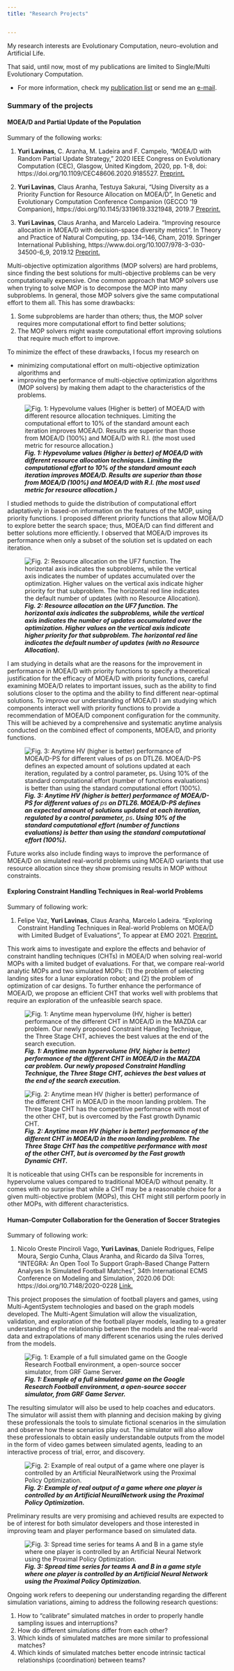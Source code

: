 ```yaml
---
title: "Research Projects"


---
```


My research interests are Evolutionary Computation, neuro-evolution and Artificial Life. 

That said, until now, most of my publications are limited to Single/Multi Evolutionary Computation.

- For more information, check my [publication list](https://yurilavinas.github.io/publications.html) or send me an [e-mail](mailto:lavinas.yuri.xp@alumni.tsukuba.ac.jp).

### Summary of the projects {.tabset .tabset-pills}


#### MOEA/D and Partial Update of the Population 

Summary of the following works:

1. **Yuri Lavinas**, C. Aranha, M. Ladeira and F. Campelo, "MOEA/D with Random Partial Update Strategy," 2020 IEEE Congress on Evolutionary Computation (CEC), Glasgow, United Kingdom, 2020, pp. 1-8, doi: https://doi.org/10.1109/CEC48606.2020.9185527. [Preprint.](https://arxiv.org/abs/2001.06980)
2. **Yuri Lavinas**, Claus Aranha, Testuya Sakurai, "Using Diversity as a Priority Function for Resource Allocation on MOEA/D", In Genetic and Evolutionary Computation Conference Companion (GECCO '19 Companion), https://doi.org/10.1145/3319619.3321948, 2019.7 [Preprint.](https://dl.acm.org/doi/pdf/10.1145/3319619.3321948)

3. **Yuri Lavinas**, Claus Aranha, and Marcelo Ladeira. "Improving resource allocation in MOEA/D with decision-space diversity metrics". In Theory and Practice of Natural Computing, pp. 134–146, Cham, 2019. Springer International Publishing, https://www.doi.org/10.1007/978-3-030-34500-6_9, 2019.12 [Preprint.](https://link.springer.com/chapter/10.1007%2F978-3-030-34500-6_9)


Multi-objective optimization algorithms (MOP solvers) are hard problems, since finding the best solutions for multi-objective problems can be very computationally expensive. One common approach that MOP solvers use when trying to solve MOP is to decompose the MOP into many subproblems. In general, those MOP solvers give the same computational effort to them all. This has some drawbacks: 

  1. Some subproblems are harder than others; thus, the MOP solver requires more computational effort to find better solutions; 
  2. The MOP solvers might waste computational effort improving solutions that require much effort to improve.

To minimize the effect of these drawbacks, I focus my research on

  - minimizing computational effort on multi-objective optimization algorithms and 
  - improving the performance of multi-objective optimization algorithms (MOP solvers) by making them adapt to the characteristics of the problems. 

![***Fig. 1: Hypevolume values (Higher is better) of MOEA/D with different resource allocation techniques. Limiting the computational effort to 10% of the standard amount each iteration improves MOEA/D. Results are superior than those from MOEA/D (100%) and MOEA/D with R.I. (the most used metric for resource allocation.)***](imgs/boxplot_hv_dtlz7.png "Logo Title Text 1")

I studied methods to guide the distribution of computational effort adaptatively in based-on information on the features of the MOP, using priority functions. I proposed different priority functions that allow MOEA/D to explore better the search space; thus, MOEA/D can find different and better solutions more efficiently. I observed that MOEA/D improves its performance when only a subset of the solution set is updated on each iteration. 

![***Fig. 2: Resource allocation on the UF7 function. The horizontal axis indicates the subproblems, while the vertical axis indicates the number of updates accumulated over the optimization. Higher values on the
vertical axis indicate higher priority for that subproblem. The horizontal red line indicates the default number of updates (with no Resource Allocation).***](imgs/norm_uf7.png)

I am studying in details what are the reasons for the improvement in performance in MOEA/D with priority functions to specify a theoretical justification for the efficacy of MOEA/D with priority functions, careful examining MOEA/D relates to important issues, such as the ability to find solutions closer to the optima and the ability to find different near-optimal solutions. To improve our understanding of MOEA/D I am studying which components interact well with priority functions to provide a recommendation of MOEA/D component configuration for the community. This will be achieved by a comprehensive and systematic anytime analysis conducted on the combined effect of components, MOEA/D, and priority functions. 

![***Fig. 3: Anytime HV (higher is better) performance of MOEA/D-PS for different values of **ps** on DTLZ6. MOEA/D-PS  defines  an  expected amount of solutions updated at each iteration, regulated by a control  parameter, **ps**. Using 10% of the standard computational effort (number of functions evaluations) is better than using the standard computational effort (100%).***](imgs/DTLZ6hv_evolution.png)

Future works also include finding ways to improve the performance of MOEA/D on simulated real-world problems using MOEA/D variants that use resource allocation since they show promising results in MOP without constraints.

#### Exploring Constraint Handling Techniques in Real-world Problems

Summary of following work:

1. Felipe Vaz, **Yuri Lavinas**, Claus Aranha, Marcelo Ladeira. "Exploring Constraint Handling Techniques in Real-world Problems on MOEA/D with Limited Budget of Evaluations", To appear at EMO 2021. [Preprint.](https://arxiv.org/pdf/2011.09722.pdf)


This work aims to investigate and explore the effects and behavior of constraint handling techniques (CHTs) in MOEA/D when solving real-world MOPs with a limited budget of evaluations. For that, we compare real-world analytic MOPs and two simulated MOPs: (1) the problem of selecting landing sites for a lunar exploration robot; and (2) the problem of optimization of car designs. To further enhance the performance of MOEA/D, we propose an efficient CHT that works well with problems that require an exploration of the unfeasible search space.

![***Fig. 1: Anytime mean hypervolume (HV, higher is better) performance of the different CHT in MOEA/D in the MAZDA car problem. Our newly proposed Constraint Handling Technique, the Three Stage CHT, achieves the best values at the end of the search execution.***](imgs/MAZDA_HV.png)


![***Fig. 2: Anytime mean HV (higher is better) performance of the different CHT in MOEA/D in the moon landing problem. The Three Stage CHT has the competitive performance with most of the other CHT, but is overcomed by the Fast growth Dynamic CHT.***](imgs/MOON_HV.jpg)

It is noticeable that using CHTs can be responsible for increments in hypervolume values compared to traditional MOEA/D without penalty. It comes with no surprise that while a CHT may be a reasonable choice for a given multi-objective problem (MOPs), this CHT might still perform poorly in other MOPs, with different characteristics. 

#### Human-Computer Collaboration for the Generation of Soccer Strategies

Summary of following work:

1. Nicolo Oreste Pinciroli Vago, **Yuri Lavinas**, Daniele Rodrigues, Felipe Moura, Sergio Cunha, Claus Aranha, and Ricardo da Silva Torres, "INTEGRA: An Open Tool To Support Graph-Based Change Pattern Analyses In Simulated Football Matches", 34th International ECMS Conference on Modeling and Simulation, 2020.06 DOI: https://doi.org/10.7148/2020-0228 [Link.](http://www.scs-europe.net/dlib/2020/ecms2020acceptedpapers/0228_ocms_ecms2020_0051.pdf)

This project proposes the simulation of football players and games, using Multi-AgentSystem technologies and based on the graph models developed. The Multi-Agent Simulation will allow the visualization, validation, and exploration of the football player models, leading to a greater understanding of the relationship between the models and the real-world data and extrapolations of many different scenarios using the rules derived from the models.

![***Fig. 1: Example of a full simulated game on the Google Research Football environment, a open-source soccer simulator, from GRF Game Server.***](imgs/picture_full_game_main.png)

The resulting simulator will also be used to help coaches and educators. The simulator will assist them with planning and decision making by giving these professionals the tools to simulate fictional scenarios in the simulation and observe how these scenarios play out. The simulator will also allow these professionals to obtain easily understandable outputs from the model in the form of video games between simulated agents, leading to an interactive process of trial, error, and discovery.

![***Fig. 2: Example of real output of a game where one player is controlled by an Artificial NeuralNetwork using the Proximal Policy Optimization.***](imgs/2D_representation_video.png)



Preliminary results are very promising and achieved results are expected to be of interest for both simulator developers and those interested in improving team and player performance based on simulated data. 

![***Fig. 3: Spread time series for teams A and B in a game style where one player is controlled by an Artificial Neural Network using the Proximal Policy Optimization.***](imgs/spread-NN-full.png)

Ongoing work refers to deepening our understanding regarding the different simulation variations, aiming to address the following research questions:

1. How to "calibrate" simulated matches in order to properly handle sampling issues and interruptions?
2. How do different simulations differ from each other?
3. Which kinds of simulated matches are more similar to professional matches?
4. Which kinds of simulated matches better encode intrinsic tactical relationships (coordination) between teams?


